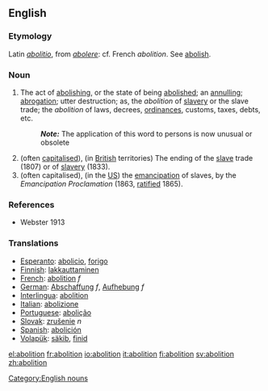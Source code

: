 ==English==
===Etymology===
Latin ''[[abolitio]]'', from ''[[abolere]]'': cf. French ''abolition''. See [[abolish]]. 
===Noun===
#The act of [[abolishing]], or the state of being [[abolished]]; an [[annulling]]; [[abrogation]]; utter destruction; as, the ''abolition'' of [[slave]]ry or the slave trade; the ''abolition'' of laws, decrees, [[ordinances]], customs, taxes, debts, etc.
#:'''''Note:''''' The application of this word to persons is now unusual or obsolete
#(often [[capitalised]]), (in [[British]] territories) The ending of the [[slave]] trade (1807) or of [[slavery]] (1833).
#(often capitalised), (in the [[US]]) the [[emancipation]] of slaves, by the ''Emancipation Proclamation'' (1863, [[ratified]] 1865).

===References===
*Webster 1913
===Translations===
*[[Esperanto]]: [[abolicio]], [[forigo]] 
*[[Finnish]]: [[lakkauttaminen]]
*[[French]]: [[abolition]] ''f''
*[[German]]: [[Abschaffung]] ''f'', [[Aufhebung]] ''f''
*[[Interlingua]]: [[abolition]] 
*[[Italian]]: [[abolizione]] 
*[[Portuguese]]: [[abolição]] 
*[[Slovak]]: [[zrušenie]] ''n''
*[[Spanish]]: [[abolición]]
*[[Volapük]]: [[säkib]], [[finid]]

[[Category:English nouns]]

[[el:abolition]]
[[fr:abolition]]
[[io:abolition]]
[[it:abolition]]
[[fi:abolition]]
[[sv:abolition]]
[[zh:abolition]]
